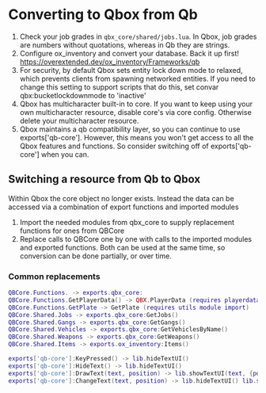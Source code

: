 # Converting to Qbox from Qb

1. Check your job grades in `qbx_core/shared/jobs.lua`. In Qbox, job grades are numbers without quotations, whereas in Qb they are strings.
2. Configure ox_inventory and convert your database. Back it up first! https://overextended.dev/ox_inventory/Frameworks/qb
3. For security, by default Qbox sets entity lock down mode to relaxed, which prevents clients from spawning networked entities. If you need to change this setting to support scripts that do this, set convar qbx:bucketlockdownmode to 'inactive'
4. Qbox has multicharacter built-in to core. If you want to keep using your own multicharacter resource, disable core's via core config. Otherwise delete your multicharacter resource.
5. Qbox maintains a qb compatibility layer, so you can continue to use exports['qb-core']. However, this means you won't get access to all the Qbox features and functions. So consider switching off of exports['qb-core'] when you can.

## Switching a resource from Qb to Qbox
Within Qbox the core object no longer exists. Instead the data can be accessed via a combination of export functions and imported modules

1. Import the needed modules from qbx_core to supply replacement functions for ones from QBCore
2. Replace calls to QBCore one by one with calls to the imported modules and exported functions. Both can be used at the same time, so conversion can be done partially, or over time.

### Common replacements
```lua
QBCore.Functions. -> exports.qbx_core:
QBCore.Functions.GetPlayerData() -> QBX.PlayerData (requires playerdata module import)
QBCore.Functions.GetPlate -> GetPlate (requires utils module import)
QBCore.Shared.Jobs -> exports.qbx_core:GetJobs()
QBCore.Shared.Gangs -> exports.qbx_core:GetGangs()
QBCore.Shared.Vehicles -> exports.qbx_core:GetVehiclesByName()
QBCore.Shared.Weapons -> exports.qbx_core:GetWeapons()
QBCore.Shared.Items -> exports.ox_inventory:Items()

exports['qb-core']:KeyPressed() -> lib.hideTextUI()
exports['qb-core']:HideText() -> lib.hideTextUI()
exports['qb-core']:DrawText(text, position) -> lib.showTextUI(text, {position = position})
exports['qb-core']:ChangeText(text, position) -> lib.hideTextUI() lib.showTextUI(text, {position = position})

```
